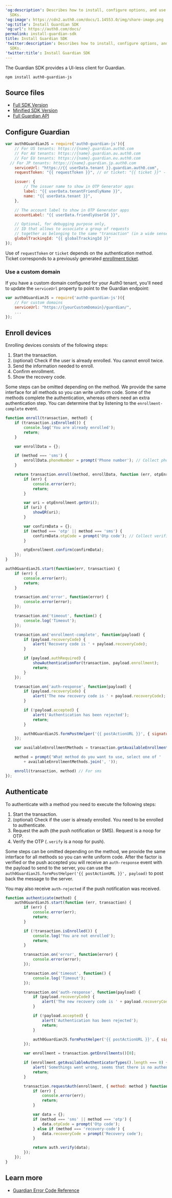 ---
'og:description': Describes how to install, configure options, and use the Guardian
  SDKs.
'og:image': https://cdn2.auth0.com/docs/1.14553.0/img/share-image.png
'og:title': Install Guardian SDK
'og:url': https://auth0.com/docs/
permalink: install-guardian-sdk
title: Install Guardian SDK
'twitter:description': Describes how to install, configure options, and use the Guardian
  SDKs.
'twitter:title': Install Guardian SDK
---
The Guardian SDK provides a UI-less client for Guardian.

`npm install auth0-guardian-js`

## Source files

* [Full SDK Version](https://cdn.auth0.com/js/guardian-js/1.3/guardian-js.js)
* [Minified SDK Version](https://cdn.auth0.com/js/guardian-js/1.3/guardian-js.min.js)
* [Full Guardian API](https://github.com/auth0/auth0-guardian.js#full-api)

## Configure Guardian

```javascript lines
var auth0GuardianJS = require('auth0-guardian-js')({
	// For US tenants: https://{name}.guardian.auth0.com
 	// For AU tenants: https://{name}.guardian.au.auth0.com
 	// For EU tenants: https://{name}.guardian.eu.auth0.com
  // For JP tenants: https://{name}.guardian.jp.auth0.com
	serviceUrl: "https://{{ userData.tenant }}.guardian.auth0.com",
	requestToken: "{{ requestToken }}", // or ticket: "{{ ticket }}" - see below

	issuer: {
		// The issuer name to show in OTP Generator apps
		label: "{{ userData.tenantFriendlyName }}",
		name: "{{ userData.tenant }}",
	},

	// The account label to show in OTP Generator apps
	accountLabel: "{{ userData.friendlyUserId }}",

	// Optional, for debugging purpose only,
	// ID that allows to associate a group of requests
	// together as belonging to the same "transaction" (in a wide sense)
	globalTrackingId: "{{ globalTrackingId }}"
});
```






Use of `requestToken` or `ticket` depends on the authentication method. Ticket corresponds to a previously generated [enrollment ticket](/docs/secure/multi-factor-authentication/multi-factor-authentication-developer-resources/create-custom-enrollment-tickets).

### Use a custom domain

If you have a <Tooltip tip="Custom Domain: Third-party domain with a specialized, or vanity, name." cta="View Glossary" href="/docs/glossary?term=custom+domain">custom domain</Tooltip> configured for your Auth0 tenant, you'll need to update the `serviceUrl` property to point to the Guardian endpoint:

```javascript lines
var auth0GuardianJS = require('auth0-guardian-js')({
    // For custom domains
    serviceUrl: "https://{yourCustomDomain}/guardian/",
    ...
});
```






## Enroll devices

Enrolling devices consists of the following steps:

1. Start the transaction.
2. (optional) Check if the user is already enrolled. You cannot enroll twice.
3. Send the information needed to enroll.
4. Confirm enrollment.
5. Show the recovery code.

Some steps can be omitted depending on the method. We provide the same interface for all methods so you can write uniform code. Some of the methods complete the authentication, whereas others need an extra authentication step. You can determine that by listening to the `enrollment-complete` event.

```javascript lines expandable
function enroll(transaction, method) {
	if (transaction.isEnrolled()) {
		console.log('You are already enrolled');
		return;
	}

	var enrollData = {};

	if (method === 'sms') {
		enrollData.phoneNumber = prompt('Phone number'); // Collect phone number
	}

	return transaction.enroll(method, enrollData, function (err, otpEnrollment) {
		if (err) {
			console.error(err);
			return;
		}

		var uri = otpEnrollment.getUri();
		if (uri) {
			showQR(uri);
		}

		var confirmData = {};
		if (method === 'otp' || method === 'sms') {
			confirmData.otpCode = prompt('Otp code'); // Collect verification otp
		}

		otpEnrollment.confirm(confirmData);
	});
}

auth0GuardianJS.start(function(err, transaction) {
	if (err) {
		console.error(err);
		return;
	}

	transaction.on('error', function(error) {
		console.error(error);
	});

	transaction.on('timeout', function() {
		console.log('Timeout');
	});

	transaction.on('enrollment-complete', function(payload) {
		if (payload.recoveryCode) {
			alert('Recovery code is ' + payload.recoveryCode);
		}

		if (payload.authRequired) {
			showAuthenticationFor(transaction, payload.enrollment);
			return;
		}
	});

	transaction.on('auth-response', function(payload) {
		if (payload.recoveryCode) {
			alert('The new recovery code is ' + payload.recoveryCode);
		}

		if (!payload.accepted) {
			alert('Authentication has been rejected');
			return;
		}

		auth0GuardianJS.formPostHelper('{{ postActionURL }}', { signature: payload.signature });
	});

	var availableEnrollmentMethods = transaction.getAvailableEnrollmentMethods();

	method = prompt('What method do you want to use, select one of '
		+ availableEnrollmentMethods.join(', '));

	enroll(transaction, method) // For sms
});
```






## Authenticate

To authenticate with a method you need to execute the following steps:

1. Start the transaction.
2. (optional) Check if the user is already enrolled. You need to be enrolled to authenticate.
3. Request the auth (the push notification or SMS). Request is a noop for OTP.
4. Verify the OTP (`.verify` is a noop for push).

Some steps can be omitted depending on the method, we provide the same interface for all methods so you can write uniform code. After the factor is verified or the push accepted you will receive an `auth-response` event with the payload to send to the server, you can use the `auth0GuardianJS.formPostHelper('{{ postActionURL }}', payload)` to post back the message to the server.

You may also receive `auth-rejected` if the push notification was received.

```javascript lines expandable
function authenticate(method) {
	auth0GuardianJS.start(function (err, transaction) {
		if (err) {
			console.error(err);
			return;
		}

		if (!transaction.isEnrolled()) {
			console.log('You are not enrolled');
			return;
		}

		transaction.on('error', function(error) {
			console.error(error);
		});

		transaction.on('timeout', function() {
			console.log('Timeout');
		});

		transaction.on('auth-response', function(payload) {
			if (payload.recoveryCode) {
				alert('The new recovery code is ' + payload.recoveryCode);
			}

			if (!payload.accepted) {
				alert('Authentication has been rejected');
				return;
			}

			auth0GuardianJS.formPostHelper('{{ postActionURL }}', { signature: payload.signature });
		});

		var enrollment = transaction.getEnrollments()[0];

		if (enrollment.getAvailableAuthenticatorTypes().length === 0) {
			alert('Somethings went wrong, seems that there is no authenticators');
			return;
		}

		transaction.requestAuth(enrollment, { method: method } function(err, auth) {
			if (err) {
				console.error(err);
				return;
			}

			var data = {};
			if (method === 'sms' || method === 'otp') {
				data.otpCode = prompt('Otp code');
			} else if (method === 'recovery-code') {
				data.recoveryCode = prompt('Recovery code');
			}

			return auth.verify(data);
		});
	});
}
```






## Learn more

* [Guardian Error Code Reference](/docs/secure/multi-factor-authentication/multi-factor-authentication-developer-resources/guardian-error-code-reference)